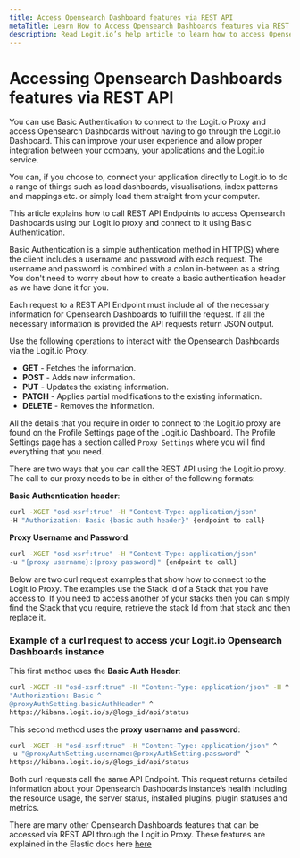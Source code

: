 ```yaml
---
title: Access Opensearch Dashboard features via REST API
metaTitle: Learn How to Access Opensearch Dashboards features via REST API
description: Read Logit.io’s help article to learn how to access Opensearch Dashboards features via REST API.
---
```


# Accessing Opensearch Dashboards features via REST API

You can use Basic Authentication to connect to the Logit.io Proxy and access Opensearch Dashboards without having to go 
through the Logit.io Dashboard. This can improve your user experience and allow proper integration between your company, your applications 
and the Logit.io service.

You can, if you choose to, connect your application directly to Logit.io to do a range of things such as load dashboards, visualisations, 
index patterns and mappings etc. or simply load them straight from your computer. 

This article explains how to call REST API Endpoints to access Opensearch Dashboards using our Logit.io proxy and connect to it using Basic 
Authentication.

<Callout type="info">
    Basic Authentication is a simple authentication method in HTTP(S) where the client includes a username and password with each request. 
    The username and password is combined with a colon in-between as a string. You don't need to worry about how to create a basic authentication 
    header as we have done it for you. 
</Callout>

Each request to a REST API Endpoint must include all of the necessary information for Opensearch Dashboards to fulfill the request. If all the necessary 
information is provided the API requests return JSON output.

Use the following operations to interact with the Opensearch Dashboards via the Logit.io Proxy.

* __GET__ - Fetches the information.
* __POST__ - Adds new information.
* __PUT__ - Updates the existing information.
* __PATCH__ - Applies partial modifications to the existing information.
* __DELETE__ - Removes the information.

All the details that you require in order to connect to the Logit.io proxy are found on the Profile Settings page of the Logit.io Dashboard. 
The Profile Settings page has a section called `Proxy Settings` where you will find everything that you need.

There are two ways that you can call the REST API using the Logit.io proxy. The call to our proxy needs to be in either of the following formats:

__Basic Authentication header__:

```bash
curl -XGET "osd-xsrf:true" -H "Content-Type: application/json" 
-H "Authorization: Basic {basic auth header}" {endpoint to call}
```

__Proxy Username and Password__:

```bash
curl -XGET "osd-xsrf:true" -H "Content-Type: application/json" 
-u "{proxy username}:{proxy password}" {endpoint to call}
```

Below are two curl request examples that show how to connect to the Logit.io Proxy. The examples use the Stack Id of a Stack that you have access to. 
If you need to access another of your stacks then you can simply find the Stack that you require, retrieve the stack Id from that stack and then 
replace it. 

<ProxyAuthPlaceholderWarning stackType="logs" />

### Example of a curl request to access your Logit.io Opensearch Dashboards instance

This first method uses the __Basic Auth Header__:

```bash copy /@proxyAuthSetting.basicAuthHeader/ /@logs_id/
curl -XGET -H "osd-xsrf:true" -H "Content-Type: application/json" -H ^
"Authorization: Basic ^
@proxyAuthSetting.basicAuthHeader" ^
https://kibana.logit.io/s/@logs_id/api/status
```

This second method uses the __proxy username and password__:

```bash copy /@proxyAuthSetting.username/ /@proxyAuthSetting.password/ /@logs_id/
curl -XGET -H "osd-xsrf:true" -H "Content-Type: application/json" ^
-u "@proxyAuthSetting.username:@proxyAuthSetting.password" ^
https://kibana.logit.io/s/@logs_id/api/status
```

Both curl requests call the same API Endpoint. This request returns detailed information about your Opensearch Dashboards instance’s health including the 
resource usage, the server status, installed plugins, plugin statuses and metrics.

There are many other Opensearch Dashboards features that can be accessed via REST API through the Logit.io Proxy. These features are explained in the 
Elastic docs here [here](https://opensearch.org/docs/latest/api-reference/)

 